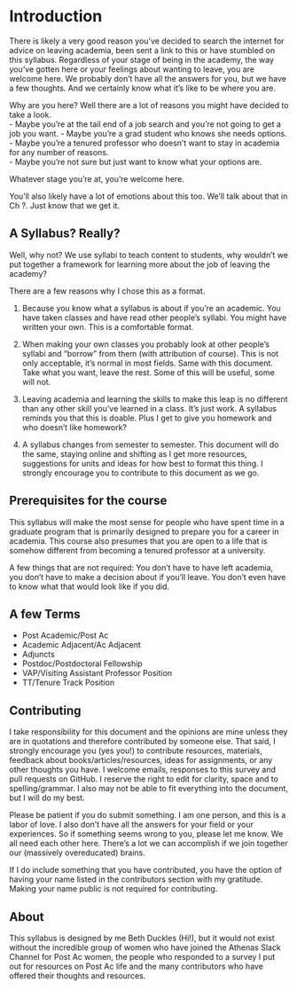# Introduction

There is likely a very good reason you’ve decided to search the internet for advice on leaving academia, been sent a link to this or have stumbled on this syllabus. Regardless of your stage of being in the academy, the way you’ve gotten here or your feelings about wanting to leave, you are welcome here. We probably don’t have all the answers for you, but we have a few thoughts. And we certainly know what it’s like to be where you are. 

Why are you here? Well there are a lot of reasons you might have decided to take a look.  
- Maybe you're at the tail end of a job search and you’re not going to get a job you want. 
- Maybe you’re a grad student who knows she needs options. 
- Maybe you’re a tenured professor who doesn’t want to stay in academia for any number of reasons.  
- Maybe you’re not sure but just want to know what your options are. 

Whatever stage you’re at, you’re welcome here. 

You’ll also likely have a lot of emotions about this too. We’ll talk about that in Ch ?. Just know that we get it.

## A Syllabus? Really? 

Well, why not? We use syllabi to teach content to students, why wouldn’t we put together a framework for learning more about the job of leaving the academy? 

There are a few reasons why I chose this as a format. 

1) Because you know what a syllabus is about if you’re an academic. You have taken classes and have read other people’s syllabi. You might have written your own. This is a comfortable format.  
2) When making your own classes you probably look at other people’s syllabi and “borrow” from them (with attribution of course). This is not only acceptable, it’s normal in most fields. Same with this document. Take what you want, leave the rest. Some of this will be useful, some will not. 

3) Leaving academia and learning the skills to make this leap is no different than any other skill you've learned in a class. It’s just work. A syllabus reminds you that this is doable. Plus I get to give you homework and who doesn't like homework?

4) A syllabus changes from semester to semester. This document will do the same, staying online and shifting as I get more resources, suggestions for units and ideas for how best to format this thing. I strongly encourage you to contribute to this document as we go.

## Prerequisites for the course

This syllabus will make the most sense for people who have spent time in a graduate program that is primarily designed to prepare you for a career in academia. This course also presumes that you are open to a life  that is somehow different from becoming a tenured professor at a university. 

A few things that are not required: You don't have to have left academia, you don't have to make a decision about if you'll leave. You don't even have to know what that would look like if you did. 

## A few Terms 

- Post Academic/Post Ac 
- Academic Adjacent/Ac Adjacent
- Adjuncts
- Postdoc/Postdoctoral Fellowship
- VAP/Visiting Assistant Professor Position
- TT/Tenure Track Position 


## Contributing

I take responsibility for this document and the opinions are mine unless they are in quotations and therefore contributed by someone else. That said, I strongly encourage you (yes you!) to contribute resources, materials, feedback about books/articles/resources, ideas for assignments, or any other thoughts you have. I welcome emails, responses to this survey and pull requests on GitHub. I reserve the right to edit for clarity, space and to spelling/grammar. I also may not be able to fit everything into the document, but I will do my best. 

Please be patient if you do submit something. I am one person, and this is a labor of love. I also don't have all the answers for your field or your experiences. So if something seems wrong to you, please let me know. We all need each other here. There's a lot we can accomplish if we join together our (massively overeducated) brains. 

If I do include something that you have contributed, you have the option of having your name listed in the contributors section with my gratitude. Making your name public is not required for contributing. 


## About 

This syllabus is designed by me Beth Duckles (Hi!), but it would not exist without the incredible group of women who have joined the Athenas Slack Channel for Post Ac women, the people who responded to a survey I put out for resources on Post Ac life and the many contributors who have offered their thoughts and resources.  

